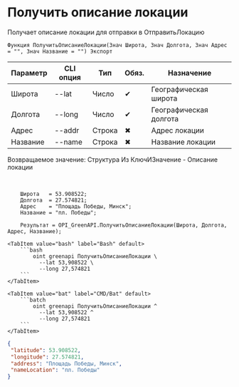 ﻿---
sidebar_position: 11
---


# Получить описание локации
 Получает описание локации для отправки в ОтправитьЛокацию



`Функция ПолучитьОписаниеЛокации(Знач Широта, Знач Долгота, Знач Адрес = "", Знач Название = "") Экспорт`

  | Параметр | CLI опция | Тип | Обяз. | Назначение |
  |-|-|-|-|-|
  | Широта | --lat | Число | &#x2714; | Географическая широта |
  | Долгота | --long | Число | &#x2714; | Географическая долгота |
  | Адрес | --addr | Строка | &#x2716; | Адрес локации |
  | Название | --name | Строка | &#x2716; | Название локации |

  
  Возвращаемое значение:   Структура Из КлючИЗначение - Описание локации

<br/>




```bsl title="Пример использования для 1С:Предприятие/OneScript"
    Широта   = 53.908522;
    Долгота  = 27.574821;
    Адрес    = "Площадь Победы, Минск";
    Название = "пл. Победы";

    Результат = OPI_GreenAPI.ПолучитьОписаниеЛокации(Широта, Долгота, Адрес, Название);
```
    

 <Tabs>
  
    <TabItem value="bash" label="Bash" default>
        ```bash
            oint greenapi ПолучитьОписаниеЛокации \
              --lat 53,908522 \
              --long 27,574821
        ```
    </TabItem>
  
    <TabItem value="bat" label="CMD/Bat" default>
        ```batch
            oint greenapi ПолучитьОписаниеЛокации ^
              --lat 53,908522 ^
              --long 27,574821
        ```
    </TabItem>
</Tabs>


```json title="Результат"
{
 "latitude": 53.908522,
 "longitude": 27.574821,
 "address": "Площадь Победы, Минск",
 "nameLocation": "пл. Победы"
}
```
